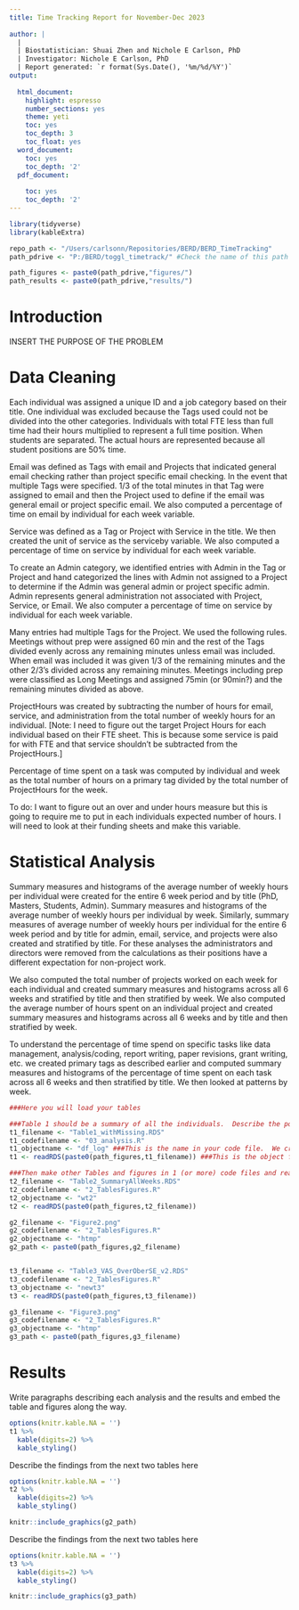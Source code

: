 ```yaml
---
title: Time Tracking Report for November-Dec 2023
   
author: |
  | 
  | Biostatistician: Shuai Zhen and Nichole E Carlson, PhD
  | Investigator: Nichole E Carlson, PhD
  | Report generated: `r format(Sys.Date(), '%m/%d/%Y')`
output:
  
  html_document:
    highlight: espresso
    number_sections: yes
    theme: yeti
    toc: yes
    toc_depth: 3
    toc_float: yes
  word_document:
    toc: yes
    toc_depth: '2'
  pdf_document:
    
    toc: yes
    toc_depth: '2'
---
```


```r
library(tidyverse)
library(kableExtra)

repo_path <- "/Users/carlsonn/Repositories/BERD/BERD_TimeTracking"
path_pdrive <- "P:/BERD/toggl_timetrack/" #Check the name of this path

path_figures <- paste0(path_pdrive,"figures/")
path_results <- paste0(path_pdrive,"results/")
```


# Introduction

INSERT THE PURPOSE OF THE PROBLEM

# Data Cleaning
Each individual was assigned a unique ID and a job category based on their title. One individual was excluded because the Tags used could not be divided into the other categories. Individuals with total FTE less than full time had their hours multiplied to represent a full time position.  When students are separated. The actual hours are represented because all student positions are 50% time.

Email was defined as Tags with email and Projects that indicated general email checking rather than project specific email checking. In the event that multiple Tags were specified. 1/3 of the total minutes in that Tag were assigned to email and then the Project used to define if the email was general email or project specific email. We also computed a percentage of time on email by individual for each week variable.

Service was defined as a Tag or Project with Service in the title. We then created the unit of service as the serviceby variable. We also computed a percentage of time on service by individual for each week variable.

To create an Admin category, we identified entries with Admin in the Tag or Project and hand categorized the lines with Admin not assigned to a Project to determine if the Admin was general admin or project specific admin. Admin represents general administration not associated with Project, Service, or Email. We also computer a percentage of time on service by individual for each week variable.

Many entries had multiple Tags for the Project.  We used the following rules.  Meetings without prep were assigned 60 min and the rest of the Tags divided evenly across any remaining minutes unless email was included. When email was included it was given 1/3 of the remaining minutes and the other 2/3's divided across any remaining minutes. Meetings including prep were classified as Long Meetings and assigned 75min (or 90min?) and the remaining minutes divided as above.

ProjectHours was created by subtracting the number of hours for email, service, and administration from the total number of weekly hours for an individual.  [Note: I need to figure out the target Project Hours for each individual based on their FTE sheet.  This is because some service is paid for with FTE and that service shouldn't be subtracted from the ProjectHours.]

Percentage of time spent on a task was computed by individual and week as the total number of hours on a primary tag divided by the total number of ProjectHours for the week. 

To do: I want to figure out an over and under hours measure but this is going to require me to put in each individuals expected number of hours.  I will need to look at their funding sheets and make this variable.

# Statistical Analysis
Summary measures and histograms of the average number of weekly hours per individual were created for the entire 6 week period and by title (PhD, Masters, Students, Admin). Summary measures and histograms of the average number of weekly hours per individual by week. Similarly, summary measures of average number of weekly hours per individual for the entire 6 week period and by title for admin, email, service, and projects were also created and stratified by title.  For these analyses the administrators and directors were removed from the calculations as their positions have a different expectation for non-project work.

We also computed the total number of projects worked on each week for each individual and created summary measures and histograms across all 6 weeks and stratified by title and then stratified by week. We also computed the average number of hours spent on an individual project and created summary measures and histograms across all 6 weeks and by title and then stratified by week. 

To understand the percentage of time spend on specific tasks like data management, analysis/coding, report writing, paper revisions, grant writing, etc. we created primary tags as described earlier and computed summary measures and histograms of the percentage of time spent on each task across all 6 weeks and then stratified by title. We then looked at patterns by week.  


```r
###Here you will load your tables

###Table 1 should be a summary of all the individuals.  Describe the population that you analyzed.
t1_filename <- "Table1_withMissing.RDS"
t1_codefilename <- "03_analysis.R"
t1_objectname <- "df_log" ###This is the name in your code file.  We created this to make it easy to debug later if needed.
t1 <- readRDS(paste0(path_figures,t1_filename)) ###This is the object for this report when you make the table using kable below.

###Then make other Tables and figures in 1 (or more) code files and read them in here for our report
t2_filename <- "Table2_SummaryAllWeeks.RDS"
t2_codefilename <- "2_TablesFigures.R"
t2_objectname <- "wt2"
t2 <- readRDS(paste0(path_figures,t2_filename))

g2_filename <- "Figure2.png"
g2_codefilename <- "2_TablesFigures.R"
g2_objectname <- "htmp"
g2_path <- paste0(path_figures,g2_filename)


t3_filename <- "Table3_VAS_OverOberSE_v2.RDS"
t3_codefilename <- "2_TablesFigures.R"
t3_objectname <- "newt3"
t3 <- readRDS(paste0(path_figures,t3_filename))

g3_filename <- "Figure3.png"
g3_codefilename <- "2_TablesFigures.R"
g3_objectname <- "htmp"
g3_path <- paste0(path_figures,g3_filename)

```


# Results

Write paragraphs describing each analysis and the results and embed the table and figures along the way.

```r
options(knitr.kable.NA = '')
t1 %>%
  kable(digits=2) %>%
  kable_styling()
```


Describe the findings from the next two tables here

```r
options(knitr.kable.NA = '')
t2 %>%
  kable(digits=2) %>%
  kable_styling()
```


```r
knitr::include_graphics(g2_path)
```

Describe the findings from the next two tables here

```r
options(knitr.kable.NA = '')
t3 %>%
  kable(digits=2) %>%
  kable_styling()
```


```r
knitr::include_graphics(g3_path)
```




